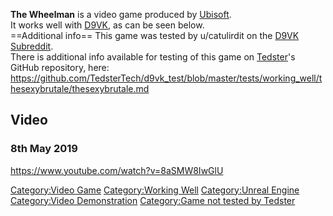 <strong>The Wheelman</strong> is a video game produced by [[Ubisoft]].
<br />
It works well with [[D9VK]], as can be seen below.
<br />
==Additional info==
This game was tested by u/catulirdit on the [[D9VK Subreddit]].
<br />
There is additional info available for testing of this game on [[User:Tedster|Tedster]]'s GitHub repository, here:
<br />
https://github.com/TedsterTech/d9vk_test/blob/master/tests/working_well/thesexybrutale/thesexybrutale.md
==Video==
===8th May 2019===
<youtube>https://www.youtube.com/watch?v=8aSMW8IwGlU</youtube>

[[Category:Video Game]]
[[Category:Working Well]]
[[Category:Unreal Engine]]
[[Category:Video Demonstration]]
[[Category:Game not tested by Tedster]]
